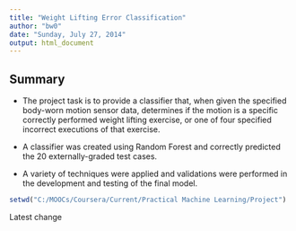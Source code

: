 ```yaml
---
title: "Weight Lifting Error Classification"
author: "bw0"
date: "Sunday, July 27, 2014"
output: html_document
---
```

## Summary

- The project task is to provide a classifier that, when given the specified body-worn motion sensor data, determines if the motion is a specific correctly performed weight lifting exercise, or one of four specified incorrect executions of that exercise.

- A classifier was created using Random Forest and correctly predicted the 20 externally-graded test cases.

- A variety of techniques were applied and validations were performed in the development and testing of the final model.

```r
setwd("C:/MOOCs/Coursera/Current/Practical Machine Learning/Project")
```
Latest change
